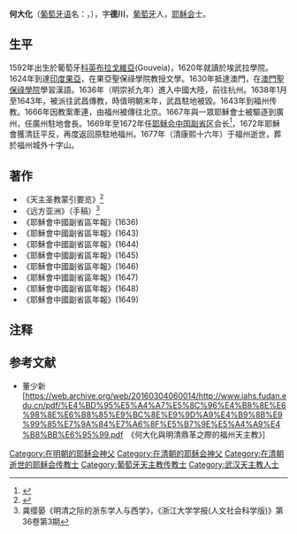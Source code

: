 '''何大化'''（[[葡萄牙语|葡萄牙语]]名：{{lang|pt|'''António de Gouvea'''}}，{{bd|1592年||1677年|catIdx=H何}}），字'''德川'''，[[葡萄牙|葡萄牙]]人，[[耶稣会|耶稣会]]士。

==生平==
1592年出生於葡萄牙[[科英布拉|科英布拉]][[戈維亞|戈維亞]](Gouveia)，1620年就讀於埃武拉學院。1624年到達[[印度|印度]][[果亞|果亞]]，在果亞聖保祿學院教授文學。1630年抵達澳門，在[[澳門|澳門]][[聖保祿學院|聖保祿學院]]學習漢語。1636年（明崇祯九年）進入中國大陸，前往杭州。1638年1月至1643年，被派往武昌傳教，時值明朝末年，武昌駐地被毀。1643年到福州传教。1666年因教案牽連，由福州被傳往北京。1667年與一眾耶穌會士被驅逐到廣州，任廣州駐地會長。1669年至1672年任[[耶稣会中国副省区|耶稣会中国副省区]]会长<ref>{{Cite web |url=http://www.shtong.gov.cn/newsite/node2/node2245/node75195/node75203/node75283/node75297/userobject1ai91951.html |title=《上海宗教志》第四编第二章第一节 |accessdate=2019-04-20 |archive-date=2016-03-05 |archive-url=https://web.archive.org/web/20160305034035/http://www.shtong.gov.cn/newsite/node2/node2245/node75195/node75203/node75283/node75297/userobject1ai91951.html |dead-url=no }}</ref>，1672年耶穌會獲清廷平反，再度返回原駐地福州。1677年（清康熙十六年）于福州逝世，葬於福州城外十字山。

==著作==
*《天主圣教蒙引要览》<ref>{{Cite web |url=http://riccilibrary.usfca.edu/view.aspx?catalogID=10606 |title=法国国家图书馆明清天主教文献 |accessdate=2010-08-29 |archive-date=2016-03-04 |archive-url=https://web.archive.org/web/20160304094719/http://riccilibrary.usfca.edu/view.aspx?catalogID=10606 |dead-url=no }}</ref>
*《远方亚洲》（手稿）<ref>龚缨晏《明清之际的浙东学人与西学》，《浙江大学学报(人文社会科学版)》第36卷第3期</ref>
* 《耶穌會中國副省區年報》(1636)
* 《耶穌會中國副省區年報》(1643)
* 《耶穌會中國副省區年報》(1644)
* 《耶穌會中國副省區年報》(1645)
* 《耶穌會中國副省區年報》(1646)
* 《耶穌會中國副省區年報》(1647)
* 《耶穌會中國副省區年報》(1648)
* 《耶穌會中國副省區年報》(1649)

== 注释 ==

{{Reflist|2}}

==参考文献==
*  董少新 [https://web.archive.org/web/20160304060014/http://www.iahs.fudan.edu.cn/pdf/%E4%BD%95%E5%A4%A7%E5%8C%96%E4%B8%8E%E6%98%8E%E6%B8%85%E9%BC%8E%E9%9D%A9%E4%B9%8B%E9%99%85%E7%9A%84%E7%A6%8F%E5%B7%9E%E5%A4%A9%E4%B8%BB%E6%95%99.pdf　《何大化與明清鼎革之際的福州天主教》]

[[Category:在明朝的耶稣会神父|Category:在明朝的耶稣会神父]]
[[Category:在清朝的耶稣会神父|Category:在清朝的耶稣会神父]]
[[Category:在清朝逝世的耶稣会传教士|Category:在清朝逝世的耶稣会传教士]]
[[Category:葡萄牙天主教传教士|Category:葡萄牙天主教传教士]]
[[Category:武汉天主教人士|Category:武汉天主教人士]]